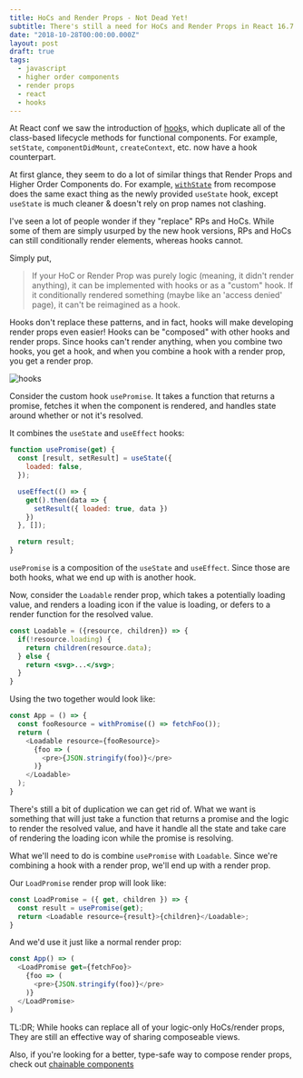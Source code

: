 ```yaml
---
title: HoCs and Render Props - Not Dead Yet!
subtitle: There's still a need for HoCs and Render Props in React 16.7
date: "2018-10-28T00:00:00.000Z"
layout: post
draft: true
tags:
  - javascript
  - higher order components
  - render props
  - react
  - hooks
---
```


At React conf we saw the introduction of [hook](https://reactjs.org/docs/hooks-reference.html)s, which duplicate all of the class-based lifecycle methods for functional components. For example, `setState`, `componentDidMount`, `createContext`, etc. now have a hook counterpart.

At first glance, they seem to do a lot of similar things that Render Props and Higher Order Components do. For example, [`withState`](https://github.com/acdlite/recompose/blob/master/docs/API.md#withstate) from recompose does the same exact thing as the newly provided `useState` hook, except `useState` is much cleaner & doesn't rely on prop names not clashing.

I've seen a lot of people wonder if they "replace" RPs and HoCs. While some of them are simply usurped by the new hook versions, RPs and HoCs can still conditionally render elements, whereas hooks cannot.

Simply put,

> If your HoC or Render Prop was purely logic (meaning, it didn't render anything), it can be implemented with hooks or as a "custom" hook. If it conditionally rendered something (maybe like an 'access denied' page), it can't be reimagined as a hook.

Hooks don't replace these patterns, and in fact, hooks will make developing render props even easier! Hooks can be "composed" with other hooks and render props. Since hooks can't render anything, when you combine two hooks, you get a hook, and when you combine a hook with a render prop, you get a render prop.

![hooks](./hooks.png)

Consider the custom hook `usePromise`. It takes a function that returns a promise, fetches it when the component is rendered, and handles state around whether or not it's resolved.

It combines the `useState` and `useEffect` hooks:

```js
function usePromise(get) {
  const [result, setResult] = useState({
    loaded: false,
  });

  useEffect(() => {
    get().then(data => {
      setResult({ loaded: true, data })
    })
  }, []);

  return result;
}
```

`usePromise` is a composition of the `useState` and `useEffect`. Since those are both hooks, what we end up with is another hook.

Now, consider the `Loadable` render prop, which takes a potentially loading value, and renders a loading icon if the value is loading, or defers to a render function for the resolved value.

```jsx
const Loadable = ({resource, children}) => {
  if(!resource.loading) {
    return children(resource.data);
  } else {
    return <svg>...</svg>;
  }
}
```

Using the two together would look like:
```js
const App = () => {
  const fooResource = withPromise(() => fetchFoo());
  return (
    <Loadable resource={fooResource}>
      {foo => (
        <pre>{JSON.stringify(foo)}</pre>
      )}
    </Loadable>
  );
}
```

There's still a bit of duplication we can get rid of. What we want is something that will just take a function that returns a promise and the logic to render the resolved value, and have it handle all the state and take care of rendering the loading icon while the promise is resolving.

What we'll need to do is combine `usePromise` with `Loadable`. Since we're combining a hook with a render prop, we'll end up with a render prop.

Our `LoadPromise` render prop will look like:

```js
const LoadPromise = ({ get, children }) => {
  const result = usePromise(get);
  return <Loadable resource={result}>{children}</Loadable>;
}
```

And we'd use it just like a normal render prop:
```js
const App() => (
  <LoadPromise get={fetchFoo}>
    {foo => (
      <pre>{JSON.stringify(foo)}</pre>
    )}
  </LoadPromise>
)
```

TL:DR; While hooks can replace all of your logic-only HoCs/render props, They are still an effective way of sharing composeable views.

Also, if you're looking for a better, type-safe way to compose render props, check out [chainable components](https://github.com/pfgray/chainable-components)
